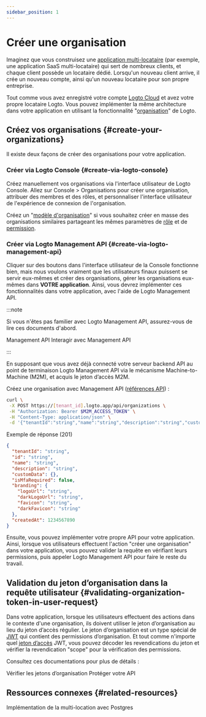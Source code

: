 ```yaml
---
sidebar_position: 1
---
```


# Créer une organisation

Imaginez que vous construisez une [application multi-locataire](https://auth.wiki/multi-tenancy) (par exemple, une application SaaS multi-locataire) qui sert de nombreux clients, et chaque client possède un locataire dédié. Lorsqu'un nouveau client arrive, il crée un nouveau compte, ainsi qu'un nouveau locataire pour son propre entreprise.

Tout comme vous avez enregistré votre compte [Logto Cloud](https://cloud.logto.io/) et avez votre propre locataire Logto. Vous pouvez implémenter la même architecture dans votre application en utilisant la fonctionnalité "[organisation](/organizations)" de Logto.

## Créez vos organisations \{#create-your-organizations}

Il existe deux façons de créer des organisations pour votre application.

### Créer via Logto Console \{#create-via-logto-console}

Créez manuellement vos organisations via l'interface utilisateur de Logto Console. Allez sur <CloudLink to="/organizations">Console > Organisations</CloudLink> pour créer une organisation, attribuer des membres et des rôles, et personnaliser l'interface utilisateur de l'expérience de connexion de l'organisation.

Créez un "[modèle d'organisation](/authorization/organization-template)" si vous souhaitez créer en masse des organisations similaires partageant les mêmes paramètres de [rôle](/authorization/organization-template/configure-organization-template#create-organization-role) et de [permission](/authorization/organization-template/configure-organization-template#create-organization-permission).

### Créer via Logto Management API \{#create-via-logto-management-api}

Cliquer sur des boutons dans l'interface utilisateur de la Console fonctionne bien, mais nous voulons vraiment que les utilisateurs finaux puissent se servir eux-mêmes et créer des organisations, gérer les organisations eux-mêmes dans **VOTRE application**. Ainsi, vous devrez implémenter ces fonctionnalités dans votre application, avec l'aide de Logto Management API.

:::note

Si vous n'êtes pas familier avec Logto Management API, assurez-vous de lire ces documents d'abord.

<Url href="/concepts/core-service/#management-api">Management API</Url>
<Url href="/integrate-logto/interact-with-management-api">Interagir avec Management API</Url>

:::

En supposant que vous avez déjà connecté votre serveur backend API au point de terminaison Logto Management API via le mécanisme Machine-to-Machine (M2M), et acquis le jeton d’accès M2M.

Créez une organisation avec Management API ([références API](https://openapi.logto.io/operation/operation-createorganization)) :

```bash
curl \
 -X POST https://[tenant_id].logto.app/api/organizations \
 -H "Authorization: Bearer $M2M_ACCESS_TOKEN" \
 -H "Content-Type: application/json" \
 -d '{"tenantId":"string","name":"string","description":"string","customData":{},"isMfaRequired":false,"branding":{"logoUrl":"string","darkLogoUrl":"string","favicon":"string","darkFavicon":"string"},"createdAt":1234567890}'
```

Exemple de réponse (201)

```json
{
  "tenantId": "string",
  "id": "string",
  "name": "string",
  "description": "string",
  "customData": {},
  "isMfaRequired": false,
  "branding": {
    "logoUrl": "string",
    "darkLogoUrl": "string",
    "favicon": "string",
    "darkFavicon": "string"
  },
  "createdAt": 1234567890
}
```

Ensuite, vous pouvez implémenter votre propre API pour votre application. Ainsi, lorsque vos utilisateurs effectuent l'action "créer une organisation" dans votre application, vous pouvez valider la requête en vérifiant leurs permissions, puis appeler Logto Management API pour faire le reste du travail.

## Validation du jeton d’organisation dans la requête utilisateur \{#validating-organization-token-in-user-request}

Dans votre application, lorsque les utilisateurs effectuent des actions dans le contexte d'une organisation, ils doivent utiliser le jeton d’organisation au lieu du jeton d’accès régulier. Le jeton d’organisation est un type spécial de [JWT](https://auth.wiki/jwt) qui contient des permissions d’organisation. Et tout comme n'importe quel [jeton d’accès](https://auth.wiki/access-token) JWT, vous pouvez décoder les revendications du jeton et vérifier la revendication "scope" pour la vérification des permissions.

Consultez ces documentations pour plus de détails :

<Url href="/authorization/organization-template/protect-organization-resources">
  Vérifier les jetons d’organisation
</Url>
<Url href="/authorization/api-resources/protect-your-api">Protéger votre API</Url>

## Ressources connexes \{#related-resources}

<Url href="https://blog.logto.io/implement-multi-tenancy">
  Implémentation de la multi-location avec Postgres
</Url>
